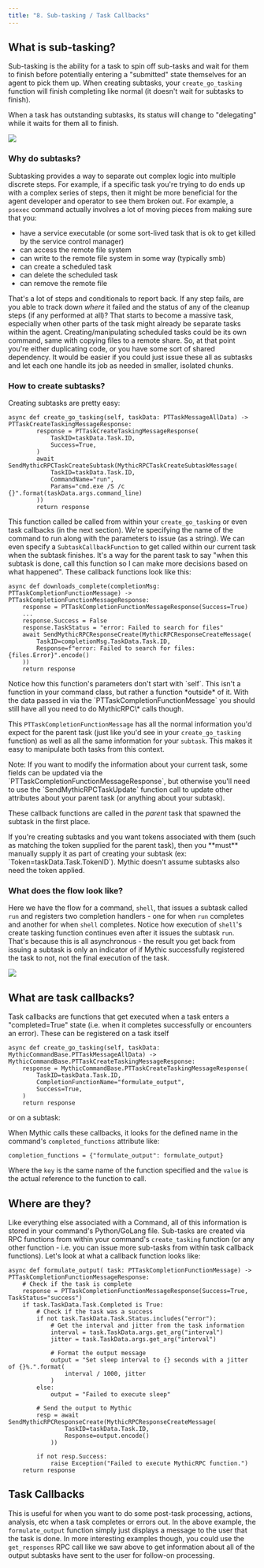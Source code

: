 ```yaml
---
title: "8. Sub-tasking / Task Callbacks"
---
```


## What is sub-tasking?

Sub-tasking is the ability for a task to spin off sub-tasks and wait for them to finish before potentially entering a "submitted" state themselves for an agent to pick them up. When creating subtasks, your `create_go_tasking` function will finish completing like normal (it doesn't wait for subtasks to finish).

When a task has outstanding subtasks, its status will change to "delegating" while it waits for them all to finish.

<Frame>
    <img src="../images/version-3.3/image-1-61.png"/>
</Frame>

### Why do subtasks?

Subtasking provides a way to separate out complex logic into multiple discrete steps. For example, if a specific task you're trying to do ends up with a complex series of steps, then it might be more beneficial for the agent developer and operator to see them broken out. For example, a `psexec` command actually involves a lot of moving pieces from making sure that you:

- have a service executable (or some sort-lived task that is ok to get killed by the service control manager)
- can access the remote file system
- can write to the remote file system in some way (typically smb)
- can create a scheduled task
- can delete the scheduled task
- can remove the remote file

That's a lot of steps and conditionals to report back. If any step fails, are you able to track down *where* it failed and the status of any of the cleanup steps (if any performed at all)? That starts to become a massive task, especially when other parts of the task might already be separate tasks within the agent. Creating/manipulating scheduled tasks could be its own command, same with copying files to a remote share. So, at that point you're either duplicating code, or you have some sort of shared dependency. It would be easier if you could just issue these all as subtasks and let each one handle its job as needed in smaller, isolated chunks.

### How to create subtasks?
Creating subtasks are pretty easy:
<Tabs>
<Tab title="Python">

```
async def create_go_tasking(self, taskData: PTTaskMessageAllData) -> PTTaskCreateTaskingMessageResponse:
        response = PTTaskCreateTaskingMessageResponse(
            TaskID=taskData.Task.ID,
            Success=True,
        )
        await SendMythicRPCTaskCreateSubtask(MythicRPCTaskCreateSubtaskMessage(
            TaskID=taskData.Task.ID,
            CommandName="run",
            Params="cmd.exe /S /c {}".format(taskData.args.command_line)
        ))
        return response
```
</Tab>
<Tab title="GoLang"/>
</Tabs>

<Tabs>

This function called be called from within your `create_go_tasking` or even task callbacks (in the next section). We're specifying the name of the command to run along with the parameters to issue (as a string). We can even specify a `SubtaskCallbackFunction` to get called within our current task when the subtask finishes. It's a way for the parent task to say "when this subtask is done, call this function so I can make more decisions based on what happened". These callback functions look like this:

<Tab title="Python">

```
async def downloads_complete(completionMsg: PTTaskCompletionFunctionMessage) -> PTTaskCompletionFunctionMessageResponse:
    response = PTTaskCompletionFunctionMessageResponse(Success=True)
    ...
    response.Success = False
    response.TaskStatus = "error: Failed to search for files"
    await SendMythicRPCResponseCreate(MythicRPCResponseCreateMessage(
        TaskID=completionMsg.TaskData.Task.ID,
        Response=f"error: Failed to search for files: {files.Error}".encode()
    ))
    return response

```
<Note>
Notice how this function's parameters don't start with `self`. This isn't a function in your command class, but rather a function *outside* of it. With the data passed in via the `PTTaskCompletionFunctionMessage` you should still have all you need to do MythicRPC\* calls though.
</Note>

This `PTTaskCompletionFunctionMessage` has all the normal information you'd expect for the parent task (just like you'd see in your `create_go_tasking` function) as well as all the same information for your `subtask`. This makes it easy to manipulate both tasks from this context.

<Info>
Note: If you want to modify the information about your current task, some fields can be updated via the `PTTaskCompletionFunctionMessageResponse`, but otherwise you'll need to use the `SendMythicRPCTaskUpdate` function call to update other attributes about your parent task (or anything about your subtask).
</Info>
</Tab>

<Tab title="Second Tab"/>

</Tabs>


These callback functions are called in the *parent* task that spawned the subtask in the first place.

<Note>
If you're creating subtasks and you want tokens associated with them (such as matching the token supplied for the parent task), then you **must** manually supply it as part of creating your subtask (ex: `Token=taskData.Task.TokenID`). Mythic doesn't assume subtasks also need the token applied.
</Note>

### What does the flow look like?

Here we have the flow for a command, `shell`, that issues a subtask called `run` and registers two completion handlers - one for when `run` completes and another for when `shell` completes. Notice how execution of `shell`'s create tasking function continues even after it issues the subtask `run`. That's because this is all asynchronous - the result you get back from issuing a subtask is only an indicator of if Mythic successfully registered the task to not, not the final execution of the task.

<Frame>
    <img src="../images/version-3.3/image-1-62.png"/>
</Frame>

## What are task callbacks?

Task callbacks are functions that get executed when a task enters a "completed=True" state (i.e. when it completes successfully or encounters an error). These can be registered on a task itself

```
async def create_go_tasking(self, taskData: MythicCommandBase.PTTaskMessageAllData) -> MythicCommandBase.PTTaskCreateTaskingMessageResponse:
    response = MythicCommandBase.PTTaskCreateTaskingMessageResponse(
        TaskID=taskData.Task.ID,
        CompletionFunctionName="formulate_output",
        Success=True,
    )
    return response
```

or on a subtask:

When Mythic calls these callbacks, it looks for the defined name in the command's `completed_functions` attribute like:

```
completion_functions = {"formulate_output": formulate_output}
```

Where the `key` is the same name of the function specified and the `value` is the actual reference to the function to call.

## Where are they?

Like everything else associated with a Command, all of this information is stored in your command's Python/GoLang file. Sub-tasks are created via RPC functions from within your command's `create_tasking` function (or any other function - i.e. you can issue more sub-tasks from within task callback functions). Let's look at what a callback function looks like:

```
async def formulate_output( task: PTTaskCompletionFunctionMessage) -> PTTaskCompletionFunctionMessageResponse:
    # Check if the task is complete
    response = PTTaskCompletionFunctionMessageResponse(Success=True, TaskStatus="success")
    if task.TaskData.Task.Completed is True:
        # Check if the task was a success
        if not task.TaskData.Task.Status.includes("error"):
            # Get the interval and jitter from the task information
            interval = task.TaskData.args.get_arg("interval")
            jitter = task.TaskData.args.get_arg("interval")

            # Format the output message
            output = "Set sleep interval to {} seconds with a jitter of {}%.".format(
                interval / 1000, jitter
            )
        else:
            output = "Failed to execute sleep"

        # Send the output to Mythic
        resp = await SendMythicRPCResponseCreate(MythicRPCResponseCreateMessage(
                TaskID=taskData.Task.ID,
                Response=output.encode()
            ))

        if not resp.Success:
            raise Exception("Failed to execute MythicRPC function.")
    return response
```

## Task Callbacks

This is useful for when you want to do some post-task processing, actions, analysis, etc when a task completes or errors out. In the above example, the `formulate_output` function simply just displays a message to the user that the task is done. In more interesting examples though, you could use the `get_responses` RPC call like we saw above to get information about all of the output subtasks have sent to the user for follow-on processing.

